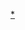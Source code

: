 {{Navbox
| name  = CAPSULE創作者
| listclass = hlist
| title = [[CAPSULE (企業)|CAPSULE]] [[YouTuber|YouTube 創作者]]列表
| list1 =
* [[三原JAPAN Sanyuan JAPAN]]
**[[三原慧悟]]
* [[菜喳]]
* [[搞神馬]]
**[[阿神]]
**[[馬田 (YouTuber)|馬田]]
* [[黑羽 (YouTuber)|黑羽]]
* [[阿倫 (YouTuber)|阿倫]]
* [[RICO]]
* [[TommyTommy Japan|Tommy]]
* [[鄭家純 (藝人)|鄭家純]]
* [[SLSMusic]]
* [[梅伯 (YouTuber)|梅伯]]
* [[球球Mika|球球]]
* [[阿紅 (YouTuber)|阿紅]]
* [[超強系列 (YouTuber)|超強系列]]
* [[FJ234]]
* [[Soya手癢計劃]]
* [[賴瑩真|瑩真律師]]
* [[阿卡貝拉 (YouTuber)|阿卡貝拉]]
* [[八婆 BESTIES]]
* [[KEN桑 X MKN Squad]]
* [[有璟嘿喲요찡]]
* [[阿畫 (YouTuber)|阿畫]]
* [[希露弟弟啃雞腿]]
* [[嚴政 (YouTuber)|嚴政]]
* [[泥泥汝]]
* [[YO CINDY]]
* [[米鹿|米鹿DeerDeer]]
* [[部長 (YouTuber)|部長]]
* [[鳥鳥 (YouTuber)|鳥鳥]]
* [[予樂 (YouTuber)|予樂 Ler4ü]]
* [[邱鋒澤|鋒澤TV]]
* [[Nora 諾菈]]
* [[祖寧]]
* [[小光 (YouTuber)|小光]]
| below = 此列表未完整，歡迎補充。
}}
<includeonly>[[Category:CAPSULE|{{PAGENAME}}]]</includeonly>
<noinclude>
[[Category:CAPSULE|*]]
</noinclude>